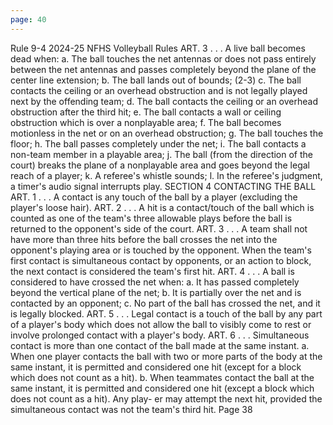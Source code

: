 ```yaml
---
page: 40
---
```


Rule 9-4 2024-25 NFHS Volleyball Rules ART. 3 . . . A live ball becomes dead when: a. The ball touches the net antennas or does not pass entirely between the net antennas and passes completely beyond the plane of the center line extension; b. The ball lands out of bounds; (2-3) c. The ball contacts the ceiling or an overhead obstruction and is not legally played next by the offending team; d. The ball contacts the ceiling or an overhead obstruction after the third hit; e. The ball contacts a wall or ceiling obstruction which is over a nonplayable area; f. The ball becomes motionless in the net or on an overhead obstruction; g. The ball touches the floor; h. The ball passes completely under the net; i. The ball contacts a non-team member in a playable area; j. The ball (from the direction of the court) breaks the plane of a nonplayable area and goes beyond the legal reach of a player; k. A referee's whistle sounds; l. In the referee's judgment, a timer's audio signal interrupts play. SECTION 4 CONTACTING THE BALL ART. 1 . . . A contact is any touch of the ball by a player (excluding the player's loose hair). ART. 2 . . . A hit is a contact/touch of the ball which is counted as one of the team's three allowable plays before the ball is returned to the opponent's side of the court. ART. 3 . . . A team shall not have more than three hits before the ball crosses the net into the opponent's playing area or is touched by the opponent. When the team's first contact is simultaneous contact by opponents, or an action to block, the next contact is considered the team's first hit. ART. 4 . . . A ball is considered to have crossed the net when: a. It has passed completely beyond the vertical plane of the net; b. It is partially over the net and is contacted by an opponent; c. No part of the ball has crossed the net, and it is legally blocked. ART. 5 . . . Legal contact is a touch of the ball by any part of a player's body which does not allow the ball to visibly come to rest or involve prolonged contact with a player's body. ART. 6 . . . Simultaneous contact is more than one contact of the ball made at the same instant. a. When one player contacts the ball with two or more parts of the body at the same instant, it is permitted and considered one hit (except for a block which does not count as a hit). b. When teammates contact the ball at the same instant, it is permitted and considered one hit (except a block which does not count as a hit). Any play- er may attempt the next hit, provided the simultaneous contact was not the team's third hit. Page 38